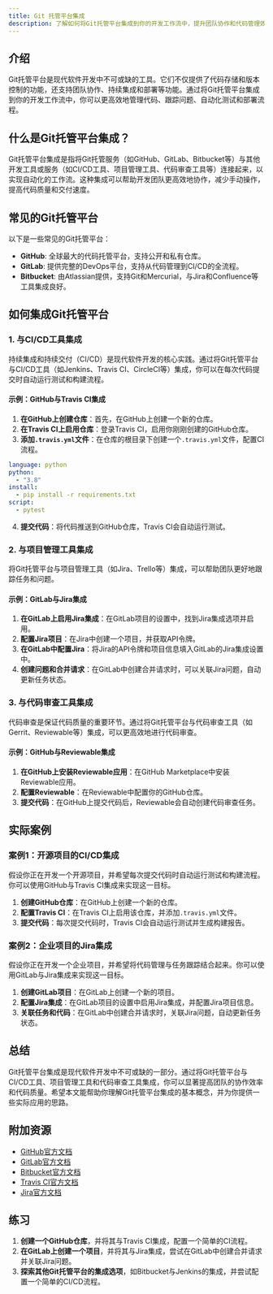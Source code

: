 ```yaml
---
title: Git 托管平台集成
description: 了解如何将Git托管平台集成到你的开发工作流中，提升团队协作和代码管理效率。
---
```


## 介绍

Git托管平台是现代软件开发中不可或缺的工具。它们不仅提供了代码存储和版本控制的功能，还支持团队协作、持续集成和部署等功能。通过将Git托管平台集成到你的开发工作流中，你可以更高效地管理代码、跟踪问题、自动化测试和部署流程。

## 什么是Git托管平台集成？

Git托管平台集成是指将Git托管服务（如GitHub、GitLab、Bitbucket等）与其他开发工具或服务（如CI/CD工具、项目管理工具、代码审查工具等）连接起来，以实现自动化的工作流。这种集成可以帮助开发团队更高效地协作，减少手动操作，提高代码质量和交付速度。

## 常见的Git托管平台

以下是一些常见的Git托管平台：

- **GitHub**: 全球最大的代码托管平台，支持公开和私有仓库。
- **GitLab**: 提供完整的DevOps平台，支持从代码管理到CI/CD的全流程。
- **Bitbucket**: 由Atlassian提供，支持Git和Mercurial，与Jira和Confluence等工具集成良好。

## 如何集成Git托管平台

### 1. 与CI/CD工具集成

持续集成和持续交付（CI/CD）是现代软件开发的核心实践。通过将Git托管平台与CI/CD工具（如Jenkins、Travis CI、CircleCI等）集成，你可以在每次代码提交时自动运行测试和构建流程。

#### 示例：GitHub与Travis CI集成

1. **在GitHub上创建仓库**：首先，在GitHub上创建一个新的仓库。
2. **在Travis CI上启用仓库**：登录Travis CI，启用你刚刚创建的GitHub仓库。
3. **添加`.travis.yml`文件**：在仓库的根目录下创建一个`.travis.yml`文件，配置CI流程。

```yaml
language: python
python:
  - "3.8"
install:
  - pip install -r requirements.txt
script:
  - pytest
```

4. **提交代码**：将代码推送到GitHub仓库，Travis CI会自动运行测试。

### 2. 与项目管理工具集成

将Git托管平台与项目管理工具（如Jira、Trello等）集成，可以帮助团队更好地跟踪任务和问题。

#### 示例：GitLab与Jira集成

1. **在GitLab上启用Jira集成**：在GitLab项目的设置中，找到Jira集成选项并启用。
2. **配置Jira项目**：在Jira中创建一个项目，并获取API令牌。
3. **在GitLab中配置Jira**：将Jira的API令牌和项目信息填入GitLab的Jira集成设置中。
4. **创建问题和合并请求**：在GitLab中创建合并请求时，可以关联Jira问题，自动更新任务状态。

### 3. 与代码审查工具集成

代码审查是保证代码质量的重要环节。通过将Git托管平台与代码审查工具（如Gerrit、Reviewable等）集成，可以更高效地进行代码审查。

#### 示例：GitHub与Reviewable集成

1. **在GitHub上安装Reviewable应用**：在GitHub Marketplace中安装Reviewable应用。
2. **配置Reviewable**：在Reviewable中配置你的GitHub仓库。
3. **提交代码**：在GitHub上提交代码后，Reviewable会自动创建代码审查任务。

## 实际案例

### 案例1：开源项目的CI/CD集成

假设你正在开发一个开源项目，并希望每次提交代码时自动运行测试和构建流程。你可以使用GitHub与Travis CI集成来实现这一目标。

1. **创建GitHub仓库**：在GitHub上创建一个新的仓库。
2. **配置Travis CI**：在Travis CI上启用该仓库，并添加`.travis.yml`文件。
3. **提交代码**：每次提交代码时，Travis CI会自动运行测试并生成构建报告。

### 案例2：企业项目的Jira集成

假设你正在开发一个企业项目，并希望将代码管理与任务跟踪结合起来。你可以使用GitLab与Jira集成来实现这一目标。

1. **创建GitLab项目**：在GitLab上创建一个新的项目。
2. **配置Jira集成**：在GitLab项目的设置中启用Jira集成，并配置Jira项目信息。
3. **关联任务和代码**：在GitLab中创建合并请求时，关联Jira问题，自动更新任务状态。

## 总结

Git托管平台集成是现代软件开发中不可或缺的一部分。通过将Git托管平台与CI/CD工具、项目管理工具和代码审查工具集成，你可以显著提高团队的协作效率和代码质量。希望本文能帮助你理解Git托管平台集成的基本概念，并为你提供一些实际应用的思路。

## 附加资源

- [GitHub官方文档](https://docs.github.com/)
- [GitLab官方文档](https://docs.gitlab.com/)
- [Bitbucket官方文档](https://support.atlassian.com/bitbucket-cloud/)
- [Travis CI官方文档](https://docs.travis-ci.com/)
- [Jira官方文档](https://www.atlassian.com/software/jira/guides)

## 练习

1. **创建一个GitHub仓库**，并将其与Travis CI集成，配置一个简单的CI流程。
2. **在GitLab上创建一个项目**，并将其与Jira集成，尝试在GitLab中创建合并请求并关联Jira问题。
3. **探索其他Git托管平台的集成选项**，如Bitbucket与Jenkins的集成，并尝试配置一个简单的CI/CD流程。